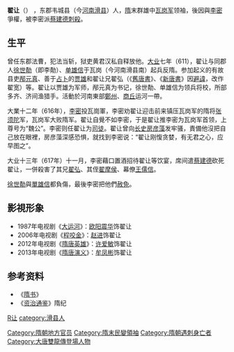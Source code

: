 '''翟让'''（{{bd|6世纪||617年||Z}}）<!-- 生年没有记载，有新发现，请提供来源。 -->，东郡韦城县（今[[河南|河南]][[滑县|滑县]]）人，[[隋朝|隋]]末群雄中[[瓦岗军|瓦岗军]]领袖，後因與[[李密_(隋)|李密]]爭權，被李密派[[蔡建德|蔡建德]][[刺殺|刺殺]]。

== 生平 ==
曾任东郡法曹，犯法当斩，狱吏黄君汉私自释放他。[[大业_(年号)|大业]]七年（611），翟让与同郡人[[徐世勣|徐世勣]]（即李勣）、[[单雄信|单雄信]]于瓦岗（今河南滑县南）起兵反隋。参加起义的有故县吏[[邴元真|邴元真]]、善于[[占卜|占卜]]的[[贾雄|贾雄]]和翟让兄翟弘（《[[舊唐書|舊唐書]]》、《[[新唐書|新唐書]]》因[[避諱|避諱]]，改作翟宽）等。翟让以贾雄为军师，邴元真为书记，徐世勣、单雄信为领兵将校，所部多齐、济间渔猎手。活動於河南東部[[鄭州|鄭州]]、[[商丘|商丘]]运河一帶。

大業十二年（616年），[[李密_(隋)|李密]]投瓦崗軍，李密劝翟让迎击前来镇压瓦岗军的隋将[[张须陀|张须陀]]军，瓦岗军大败隋军。翟让自覺不如李密，于是翟让推李密为瓦岗军首领，上尊号为“魏公”。李密则任翟让为[[司徒|司徒]]。翟让曾向[[长史|长史]][[房彦藻|房彦藻]]发牢骚，責備他沒把自己放在眼裡，房彦藻深感恐惧，就找到李密说：“翟让刚愎贪婪，有无君之心，应早图之”。

大业十三年（617年）十一月，李密藉口置酒招待翟让等饮宴，席间遣[[蔡建德|蔡建德]]砍死翟让，一併殺害了其兄[[翟弘|翟弘]]、其侄[[翟摩侯|翟摩侯]]、幕僚[[王儒信|王儒信]]。

[[李世勣|徐世勣]]與[[單雄信|單雄信]]都負傷，最後李密把他們[[赦免|赦免]]。

== 影視形象 ==
*1987年电视剧《[[大运河_(電視劇)|大运河]]》：[[欧阳震华|欧阳震华]]饰翟让
*2006年电视剧《[[程咬金_(電視劇)|程咬金]]》：[[赵进﹙演員﹚|赵进]]饰翟让
*2012年电视剧《[[隋唐英雄|隋唐英雄]]》：[[许爱敏|许爱敏]]饰翟让
*2013年电视剧《[[隋唐演义_(2013年電視劇)|隋唐演义]]》：[[牟凤彬|牟凤彬]]饰翟让

==参考资料==
*《[[隋书|隋书]]》
*《[[资治通鉴|资治通鉴]]》隋纪

{{中國民變起事領袖}}

{{Authority control}}

{{DEFAULTSORT:Z}}
[[category:翟姓|R让]]
[[category:滑县人|category:滑县人]]
[[Category:隋朝地方官员|Category:隋朝地方官员]]
[[Category:隋末民變領袖|Category:隋末民變領袖]]
[[Category:隋朝遇刺身亡者|Category:隋朝遇刺身亡者]]
[[Category:大唐雙龍傳登場人物|Category:大唐雙龍傳登場人物]]